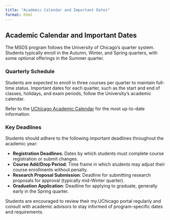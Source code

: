 ```yaml
---
title: "Academic Calendar and Important Dates"
format: html
---
```


## Academic Calendar and Important Dates

The MSDS program follows the University of Chicago’s quarter system. Students typically enroll in the Autumn, Winter, and Spring quarters, with some optional offerings in the Summer quarter.

### Quarterly Schedule

Students are expected to enroll in three courses per quarter to maintain full-time status. Important dates for each quarter, such as the start and end of classes, holidays, and exam periods, follow the University's academic calendar.

Refer to the [UChicago Academic Calendar](https://registrar.uchicago.edu/calendars/academic-calendars/) for the most up-to-date information.

### Key Deadlines

Students should adhere to the following important deadlines throughout the academic year:

- **Registration Deadlines**: Dates by which students must complete course registration or submit changes.
- **Course Add/Drop Period**: Time frame in which students may adjust their course enrollments without penalty.
- **Research Proposal Submission**: Deadline for submitting research proposals for approval (typically mid-Winter quarter).
- **Graduation Application**: Deadline for applying to graduate, generally early in the Spring quarter.

Students are encouraged to review their my.UChicago portal regularly and consult with academic advisors to stay informed of program-specific dates and requirements.


